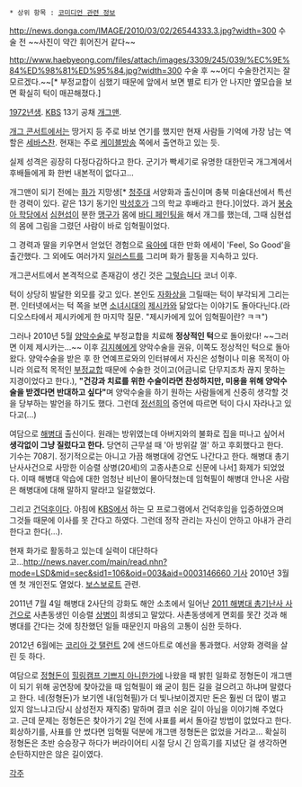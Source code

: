 * 상위 항목 : [[코미디언 관련 정보]]
http://news.donga.com/IMAGE/2010/03/02/26544333.3.jpg?width=300
수술 전 ~~사진이 약간 휘어진거 같다~~

http://www.haebyeong.com/files/attach/images/3309/245/039/%EC%9E%84%ED%98%81%ED%95%84.jpg?width=300
수술 후 ~~어디 수술한건지는 잘 모르겠다.~~[* 부정교합이 심했기 때문에 앞에서 보면 별로 티가 안 나지만 옆모습을 보면 확실히 턱이 매끈해졌다.]

[[1972년]]생. [[KBS]] 13기 공채 [[개그맨]].

[[개그 콘서트]]에서는 땅거지 등 주로 바보 연기를 했지만 현재 사람들 기억에 가장 남는 역할은 [[세바스찬]]. 현재는 주로 [[케이블방송]] 쪽에서 출연하고 있는 듯.

실제 성격은 굉장히 다정다감하다고 한다. 군기가 빡세기로 유명한 대한민국 개그계에서 후배들에게 화 한번 내본적이 없다고...

개그맨이 되기 전에는 [[화가]] 지망생[* [[청주대]] 서양화과 출신이며 충북 미술대선에서 특선한 경력이 있다. 같은 13기 동기인 [[박성호]]가 그의 학교 후배라고 한다.]이었다. 과거 [[봉숭아 학당]]에서 [[심현섭]]이 분한 [[맹구]]가 몸에 [[바디 페인팅]]을 해서 개그를 했는데, 그때 심현섭의 몸에 그림을 그렸던 사람이 바로 임혁필이었다.

그 경력과 딸을 키우면서 얻었던 경험으로 [[육아]]에 대한 만화 에세이 'Feel, So Good'을 출간했다. 그 외에도 여러가지 [[일러스트]]를 그리며 화가 활동을 지속하고 있다.

개그콘서트에서 본격적으로 존재감이 생긴 것은 [[그렇습니다]] 코너 이후.

턱이 상당히 발달한 외모를 갖고 있다. 본인도 [[자화상]]을 그릴때는 턱이 부각되게 그리는 편. 인터넷에서는 턱 쪽을 보면 [[소녀시대]]의 [[제시카]]와 닮았다는 이야기도 돌아다닌다.(라디오스타에서 제시카에게 한 마지막 질문. "제시카에게 있어 임혁필이란? ㅋㅋ")

그러나 2010년 5월 [[양악수술]]로 부정교합을 치료해 '''정상적인 턱'''으로 돌아왔다! ~~그러면 이제 제시카는...~~ 이후 [[김지혜]]에게 양악수술을 권유, 이쪽도 정상적인 턱으로 돌아왔다. 양악수술을 받은 후 한 연예프로와의 인터뷰에서 자신은 성형이나 미용 목적이 아니라 의료적 목적인 [[부정교합]] 때문에 수술한 것이고(어금니로 단무지조차 끊지 못하는 지경이었다고 한다.), '''"건강과 치료를 위한 수술이라면 찬성하지만, 미용을 위해 양악수술을 받겠다면 반대하고 싶다"'''며 양악수술을 하기 원하는 사람들에게 신중히 생각할 것을 당부하는 발언을 하기도 했다. 그런데 [[정선희]]의 증언에 따르면 턱이 다시 자라나고 있다고(...)

여담으로 [[해병대]] 출신이다. 원래는 방위였는데 아버지와의 불화로 집을 떠나고 싶어서 '''생각없이 그냥 질렀다고 한다.''' 당연히 근무설 때 '아 방위갈 껄' 하고 후회했다고 한다. 기수는 708기. 정기적으로는 아니고 가끔 해병대에 강연도 나간다고 한다.
해병대 총기 난사사건으로 사망한 이승렬 상병(20세)의 고종사촌으로 신문에 나서[http://iphone.co.kr/index.php?document_srl=7411] 화제가 되었었다. 이때 해병대 악습에 대한 엄청난 비난이 몰아닥쳤는데 임혁필이 해병대 안나온 사람은 해병대에 대해 말하지 말라!고 일갈했었다.

그리고 [[건덕후]]이다. 아침에 [[KBS]]에서 하는 모 프로그램에서 건덕후임을 입증하였으며 그것들 때문에 이사를 못 간다고 하였다. 그런데 정작 관리는 자신이 안하고 아내가 관리한다고 한다(...).

현재 화가로 활동하고 있는데 실력이 대단하다고...[[http://news.naver.com/main/read.nhn?mode=LSD&mid=sec&sid1=106&oid=003&aid=0003146660 기사]] 
2010년 3월엔 첫 개인전도 열었다. [[보스보로트]] 관련.

2011년 7월 4일 해병대 2사단의 강화도 해안 소초에서 일어난 [[2011 해병대 총기난사 사건]]으로 사촌동생인 이승렬 [[상병]]이 희생되고 말았다. 사촌동생에게 면회를 못간 것과 해병대를 간다는 것에 칭찬했던 일들 때문인지 마음의 고통이 심한 듯하다.

2012년 6월에는 [[코리아 갓 탤런트]] 2에 샌드아트로 예선을 통과했다. 서양화 경력을 살린 듯 하다.

여담으로 [[정형돈]]이 [[힐링캠프 기쁘지 아니한가]]에 나왔을 때 밝힌 일화로 정형돈이 개그맨이 되기 위해 공연장에 찾아갔을 때 임혁필이 왜 굳이 힘든 길을 걸으려고 하냐며 말렸다고 한다. 네(정형돈)가 보기엔 내(임혁필)가 더 빛나보이겠지만 돈은 훨씬 더 많이 벌고있지 않느냐고(당시 삼성전자 재직중) 말하며 결코 쉬운 길이 아님을 이야기해 주었다고. 근데 문제는 정형돈은 찾아가기 2일 전에 사표를 써서 돌아갈 방법이 없었다고 한다. 회상하기를, 사표를 안 썼다면 임혁필 덕분에 개그맨 정형돈은 없었을 거라고... 확실히 정형돈은 초반 승승장구 하다가 버라이어티 시절 당시 긴 암흑기를 지녔단 걸 생각하면 순탄하지만은 않은 길이였다.

[[각주]]
